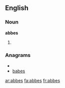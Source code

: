 ==English==

===Noun===
'''abbes'''

# {{plural of|[[abbe]]}}

===Anagrams===
* {{alphagram|abbes}}
* [[babes#English|babes]]

[[ar:abbes]]
[[fa:abbes]]
[[fr:abbes]]